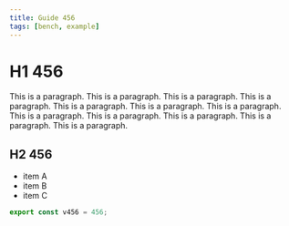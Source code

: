 ```yaml
---
title: Guide 456
tags: [bench, example]
---
```


# H1 456

This is a paragraph. This is a paragraph. This is a paragraph. This is a paragraph. This is a paragraph. This is a paragraph. This is a paragraph. This is a paragraph. This is a paragraph. This is a paragraph. This is a paragraph. This is a paragraph. 

## H2 456

- item A
- item B
- item C

```ts
export const v456 = 456;
```